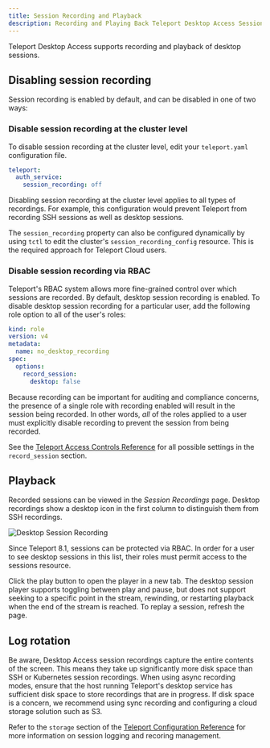 ```yaml
---
title: Session Recording and Playback
description: Recording and Playing Back Teleport Desktop Access Sessions.
---
```


Teleport Desktop Access supports recording and playback of desktop sessions.

## Disabling session recording

Session recording is enabled by default, and can be disabled in one of two ways:

### Disable session recording at the cluster level

To disable session recording at the cluster level, edit your `teleport.yaml`
configuration file.

```yaml
teleport:
  auth_service:
    session_recording: off
```

<Admonition type="warning">
Disabling session recording at the cluster level applies to all types of
recordings. For example, this configuration would prevent Teleport from
recording SSH sessions as well as desktop sessions.
</Admonition>

The `session_recording` property can also be configured dynamically by using
`tctl` to edit the cluster's `session_recording_config` resource. This is the
required approach for Teleport Cloud users.

### Disable session recording via RBAC

Teleport's RBAC system allows more fine-grained control over which sessions are
recorded. By default, desktop session recording is enabled. To disable desktop
session recording for a particular user, add the following role option to all of
the user's roles:

```yaml
kind: role
version: v4
metadata:
  name: no_desktop_recording
spec:
  options:
    record_session:
      desktop: false
```

Because recording can be important for auditing and compliance concerns, the
presence of a single role with recording enabled will result in the session
being recorded. In other words, *all* of the roles applied to a user must
explicitly disable recording to prevent the session from being recorded.

See the
[Teleport Access Controls Reference](../../access-controls/reference.mdx)
for all possible settings in the `record_session` section.

## Playback

Recorded sessions can be viewed in the *Session Recordings* page. Desktop
recordings show a desktop icon in the first column to distinguish them from
SSH recordings.

![Desktop Session Recording](../../../img/desktop-access/session-recording@2x.png)

<Admonition type="note" title="RBAC for sessions">
Since Teleport 8.1, sessions can be protected via RBAC. In order for a user to
see desktop sessions in this list, their roles must permit access to the
sessions resource.
</Admonition>

Click the play button to open the player in a new tab. The desktop session
player supports toggling between play and pause, but does not support seeking to
a specific point in the stream, rewinding, or restarting playback when the end
of the stream is reached. To replay a session, refresh the page.

## Log rotation

Be aware, Desktop Access session recordings capture the entire contents of the
screen. This means they take up significantly more disk space than SSH or Kubernetes
session recordings. When using async recording modes, ensure that the host running
Teleport's desktop service has sufficient disk space to store recordings that are
in progress. If disk space is a concern, we recommend using sync recording and
configuring a cloud storage solution such as S3.

Refer to the `storage` section of the [Teleport Configuration Reference](../../reference/config.mdx)
for more information on session logging and recoring management.
